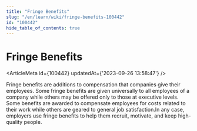 ```yaml
---
title: "Fringe Benefits"
slug: "/en/learn/wiki/fringe-benefits-100442"
id: "100442"
hide_table_of_contents: true
---
```



# Fringe Benefits

<ArticleMeta id={100442} updatedAt={'2023-09-26 13:58:47'} />
<div className='border-solid border-b border-t-0 my-4 border-[var(--ifm-color-gray-300)]' />

Fringe benefits are additions to compensation that companies give their employees. Some fringe benefits are given universally to all employees of a company while others may be offered only to those at executive levels. Some benefits are awarded to compensate employees for costs related to their work while others are geared to general job satisfaction.In any case, employers use fringe benefits to help them recruit, motivate, and keep high-quality people.
